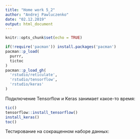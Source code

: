 ```yaml
---
title: "Home work 5_2"
author: "Andrej Pawluczenko"
date: "02.12.2019"
output: html_document
---
```


```r
knitr::opts_chunk$set(echo = TRUE)
```

```r
if(!require('pacman')) install.packages('pacman')
pacman::p_load(
  purrr,
  tictoc
)
pacman::p_load_gh(
  'rstudio/reticulate',
  'rstudio/tensorflow',
  'rstudio/keras'
)
```

Подключение Tensorflow и Keras занимает какое-то время:

```r
tic()
tensorflow::install_tensorflow()
install_keras()
toc()
```

Тестирование на сокращенном наборе данных:

